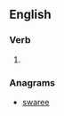 ==English==

===Verb===
{{en-verb|sweares|swearing|swore|sworne}}

# {{obsolete spelling of|swear|lang=en}}

===Anagrams===
* [[swaree#English|swaree]]